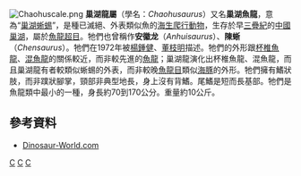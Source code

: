 {{Automatic taxobox
| taxon = Chaohusaurus
| status = fossil
| fossil_range = [[三疊紀|三疊紀]] {{Fossil range|251.3|247.2|ref=<ref name=PaleobiologyDatabase>{{cite web |url=http://fossilworks.org/?a=taxonInfo&taxon_no=36547 |title=Chaohusaurus at Fossilworks |work=Paleobiology Database |publisher=Fossilworks |accessdate=12 August 2017 |archive-date=2019-09-01 |archive-url=https://web.archive.org/web/20190901084439/http://fossilworks.org/?a=taxonInfo&taxon_no=36547 |dead-url=no }}</ref>}}
| image = Chaohusaurus_BW.jpg
| image_caption = 龜山巢湖龍
| authority = [[楊鍾健|楊鍾健]] & [[董枝明|董枝明]], 1972
| type_species = '''龜山巢湖龍<br />''Chaohusaurus geishanensis'''''
| type_species_authority = Young & Dong, 1972
| subdivision_ranks = 其他[[物種|物種]] 
| subdivision =
* '''張家灣巢湖龍 ''C. zhangjiawanensis'''''<br /><small>Chen ''et al.'', 2013</small>
* '''短股巢湖龍 ''C. brevifemoralis'''''<br /><small>Huang ''et al.'', 2019</small> 
}}

[[File:Chaohuscale.png|thumb]]
'''巢湖龍屬'''（學名：''Chaohusaurus''）又名'''巢湖魚龍'''，意為“[[巢湖|巢湖]][[蜥蜴|蜥蜴]]”，是種已滅絕、外表類似魚的[[海生爬行動物|海生爬行動物]]，生存於早[[三疊紀|三疊紀]]的[[中國|中國]][[巢湖|巢湖]]，屬於[[魚龍超目|魚龍超目]]。牠們也曾稱作'''安徽龙'''（''Anhuisaurus''）、'''陳蜥'''（''Chensaurus''）。牠們在1972年被[[楊鍾健|楊鍾健]]、[[董枝明|董枝明]]描述。牠們的外形跟[[杯椎魚龍|杯椎魚龍]]、[[混魚龍|混魚龍]]的關係較近，而非較先進的[[魚龍|魚龍]]；巢湖龍演化出杯椎魚龍、混魚龍，而且巢湖龍有者較類似蜥蜴的外表，而非較晚[[魚龍目|魚龍目]]類似[[海豚|海豚]]的外形。牠們擁有鰭狀肢，而非蹼狀腳掌，頸部非典型地長，身上沒有背鰭。尾鰭是短而長基部。牠們是魚龍類中最小的一種，身長約70到170公分。重量約10公斤。

==參考資料==
* [http://www.dinosaur-world.com/marine_reptiles/ichthyopterygia.htm Dinosaur-World.com] {{Wayback|url=http://www.dinosaur-world.com/marine_reptiles/ichthyopterygia.htm |date=20190909162115 }}
{{魚龍形下綱|B.}}
{{Taxonbar|from=Q2715522}}

[[Category:魚龍超目|C]]
[[Category:三疊紀爬行動物|C]]
[[Category:1972年描述的分类群|C]]